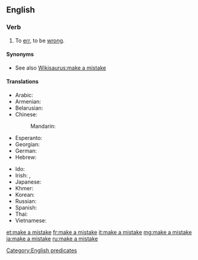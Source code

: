 ==English==

===Verb===
{{en-verb|makes a mistake|making a mistake|made a mistake}}

# To [[err]], to be [[wrong]].

====Synonyms====
* See also [[Wikisaurus:make a mistake]]

====Translations====
{{trans-top|to err}}
* Arabic: {{t-needed|ar}}
* Armenian: {{t-needed|hy}}
* Belarusian: {{t|be|памыляцца|impf|sc=Cyrl}}
* Chinese:
*: Mandarin: {{t-needed|cmn}}
* Esperanto: {{t-needed|eo}}
* Georgian: {{t-needed|ka}}
* German: {{t+|de|versehen}}
* Hebrew: {{t|he|טעה|tr=ta'á}}
{{trans-mid}}
* Ido: {{t+|io|erorar}}
* Irish: {{t|ga|déan earráid}}, {{t|ga|déan dearmad}}
* Japanese: {{t-needed|ja}}
* Khmer: {{t-needed|km}}
* Korean: {{t-needed|ko}}
* Russian: {{t+|ru|ошиба́ться}}
* Spanish: {{t+|es|errar}}
* Thai: {{t-needed|th}}
* Vietnamese: {{t|vi|phạm lỗi}}
{{trans-bottom}}

[[Category:English predicates]]

[[et:make a mistake]]
[[fr:make a mistake]]
[[it:make a mistake]]
[[mg:make a mistake]]
[[ja:make a mistake]]
[[ru:make a mistake]]